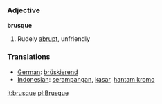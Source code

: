 === Adjective ===

'''brusque'''

#Rudely [[abrupt]], unfriendly

=== Translations ===
*[[German]]: [[brüskierend]]
*[[Indonesian]]: [[serampangan]], [[kasar]], [[hantam kromo]]

[[it:brusque]]
[[pl:Brusque]]